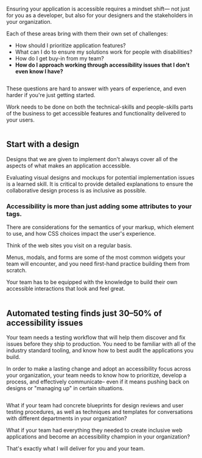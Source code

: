 
Ensuring your application is accessible requires a mindset shift— not just for you as a developer, but also for your designers and the stakeholders in your organization.

Each of these areas bring with them their own set of challenges:

- How should I prioritize application features?
- What can I do to ensure my solutions work for people with disabilities?
- How do I get buy-in from my team?
- **How do I approach working through accessibility issues that I don't even know I have?**

<div className="flex items-center justify-center w-full sm:pt-10 pt-8 sm:pb-8 pb-4">
  <Image
    width={100}
    height={66}
    alt=""
    aria-hidden="true"
    src={require('../../../public/assets/divider-trees@2x.png')}
    priority
    quality={100}
  />
</div>

These questions are hard to answer with years of experience, and even harder if you're just getting started.

Work needs to be done on both the technical-skills and people-skills parts of the business to get accessible features and functionality delivered to your users.

<section className="bg-sand-50 pb-56 mt-56 prose-p:text-sand-700 prose-headings:text-sand-800 relative sm:pt-48 pt-16">
<div className="flex items-center justify-center w-full absolute -top-40 md:px-0 px-16">
  <Image
    src="https://res.cloudinary.com/testing-accessibility/image/upload/v1652193641/01-manual-testing/05-screen-reader-testing/illustration-screen-reader-testing_2x_ijgk3q.png"
    width={1024 / 3}
    height={1024 / 3}
    aria-hidden="true"
    alt=""
  />
</div>

<h2 className="lg:text-5xl text-4xl lg:mt-8 mt-4">Start with a design</h2>

Designs that we are given to implement don't always cover all of the aspects of what makes an application accessible.

Evaluating visual designs and mockups for potential implementation issues is a learned skill. It is critical to provide detailed explanations to ensure the collaborative design process is as inclusive as possible.

### Accessibility is more than just adding some attributes to your tags.

There are considerations for the semantics of your markup, which element to use, and how CSS choices impact the user's experience.

Think of the web sites you visit on a regular basis.

Menus, modals, and forms are some of the most common widgets your team will encounter, and you need first-hand practice building them from scratch.

Your team has to be equipped with the knowledge to build their own accessible interactions that look and feel great.

</section>

<section className="bg-moss-100 pb-24 prose-teal sm:pt-40 pt-16 relative">
<div className="flex items-center justify-center w-full absolute -top-40 md:px-0 px-16">
  <Image
    src="https://res.cloudinary.com/testing-accessibility/image/upload/v1653036003/02-automated-testing/illustration-automated-testing_2x_lamrri.png"
    width={1024 / 2.75}
    height={1024 / 2.75}
    alt=""
    aria-hidden
    focusable={false}
  />
</div>

## Automated testing finds just 30–50% of accessibility issues

Your team needs a testing workflow that will help them discover and fix issues before they ship to production. You need to be familiar with all of the industry standard tooling, and know how to best audit the applications you build.

In order to make a lasting change and adopt an accessibility focus across your organization, your team needs to know how to prioritize, develop a process, and effectively communicate– even if it means pushing back on designs or "managing up" in certain situations.

<div className="flex items-center justify-center w-full pt-8 pb-6">
  <Image
    alt=""
    width={100}
    height={66}
    aria-hidden="true"
    src={require('../../../public/assets/divider-route@2x.png')}
    priority
    quality={100}
  />
</div>

What if your team had concrete blueprints for design reviews and user testing procedures, as well as techniques and templates for conversations with different departments in your organization?

What if your team had everything they needed to create inclusive web applications and become an accessibility champion in your organization?

That's exactly what I will deliver for you and your team.

</section>

